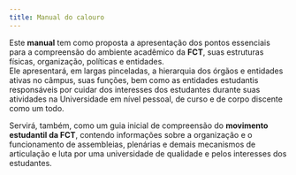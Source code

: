 ```yaml
---
title: Manual do calouro
---
```



Este **manual** tem como proposta a apresentação dos pontos essenciais para a compreensão do ambiente acadêmico da **FCT**,
suas estruturas físicas, organização, políticas e entidades.  
Ele apresentará, em largas pinceladas, a hierarquia dos órgãos e entidades ativas no câmpus, suas funções,
bem como as entidades estudantis responsáveis por cuidar dos interesses dos estudantes durante suas atividades
na Universidade em nível pessoal, de curso e de corpo discente como um todo.

Servirá, também, como um guia inicial de compreensão do **movimento estudantil da FCT**,
contendo informações sobre a organização e o funcionamento de assembleias, plenárias
e demais mecanismos de articulação e luta por uma universidade de qualidade e pelos interesses dos estudantes.

<ImageSwitcher darkSrc="src/assets/intro/fists-dark.svg" lightSrc="src/assets/intro/fists-light.svg" />
